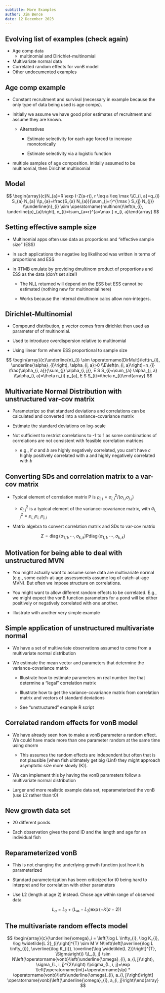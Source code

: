 ```yaml
---
subtitle: More Examples 
author: Jim Bence
date: 12 December 2023
---
```


## Evolving list of examples (check again)

-   Age comp data
    -   multinomial and Dirichlet-multinomial
-   Multivariate normal data
-   Correlated random effects for vonB model
-   Other undocumented examples

## Age comp example

-   Constant recruitment and survival (necessary in example because the only type
    of data being used is age comps).

-   Initially we assume we have good prior estimates of recruitment and assume
    they are known.

    -   Alternatives

        -   Estimate selectivity for each age forced to increase monotonically

        -   Estimate selectivity via a logistic function

-   multiple samples of age composition. Initially assumed to be multinomial,
    then Dirichlet multinomial

## Model

$$
\begin{array}{c}N_{a}=R \exp (-Z(a-r)), r \leq a \leq \max \\C_{i, a}=q_{i} S_{a} N_{a} \\p_{a}=\frac{S_{a} N_{a}}{\sum_{j=r}^{\max } S_{j} N_{j}} \\\underline{n}_{i} \sim \operatorname{multinom}\left(n_{i}, \underline{p}_{a}\right), n_{i}=\sum_{a=r}^{a=\max } n_{i, a}\end{array}
$$

## Setting effective sample size

-   Multinomial apps often use data as proportions and "effective sample size"
    (ESS)

-   In such applications the negative log likelihood was written in terms of
    proportions and ESS

-   In RTMB emulate by providing dmultinom product of proportions and ESS as the
    data (don't set size!)

    -   The NLL returned will depend on the ESS but ESS cannot be estimated
        (nothing new for multinomial here)

    -   Works because the internal dmultinom calcs allow non-integers.

## Dirichlet-Multinomial

-   Compound distribution, p vector comes from dirichlet then used as parameter
    of of multinomial.

-   Used to introduce overdispersion relative to multinomial

-   Using linear form where ESS proportional to sample size

$$
\begin{array}{c}\underline{n}_{i} \sim \operatorname{DirMult}\left(n_{i}, \underline{\alpha}_{i}\right), \alpha_{i, a}>0 \\E\left(n_{i, a}\right)=n_{i} \frac{\alpha_{i, a}}{\sum_{j} \alpha_{i, j}}, E S S_{i}=\sum_{a} \alpha_{j, a} \\\alpha_{i, a}=\theta n_{i} p_{a}, E S S_{i}=\theta n_{i}\end{array}
$$

## Multivariate Normal Distribution with unstructured var-cov matrix

-   Parameterize so that standard deviations and correlations can be calculated
    and converted into a variance-covariance matrix

-   Estimate the standard deviations on log-scale

-   Not sufficient to restrict correlations to -1 to 1 as some combinations of
    correlations are not consistent with feasible correlation matrices

    -   e.g., if *a* and *b* are highly negatively correlated, you can't have *c*
        highly positively correlated with a and highly negatively correlated with
        *b*

## Converting SDs and correlation matrix to a var-cov matrix

-   Typical element of correlation matrix P is
    $\rho_{i,j} = \sigma_{i,j}^{2}/(\sigma_{i,i}\sigma_{j,j})$

    -   $\sigma_{i,j}^2$ is a typical element of the variance-covariance matrix,
        with $\sigma_{i,j}^2=\rho_{i,j}\sigma_{i,i}\sigma_{j,j}$

-   Matrix algebra to convert correlation matrix and SDs to var-cov matrix

$$
\Sigma=\operatorname{diag}\left(\sigma_{1,1}, \cdots, \sigma_{k, k}\right) \mathrm{P} \operatorname{diag}\left(\sigma_{1,1}, \cdots, \sigma_{k, k}\right)
$$

## Motivation for being able to deal with unstructured MVN

-   You might actually want to assume some data are multivariate normal (e.g.,
    some catch-at-age assessments assume log of catch-at-age MVN). But often we
    impose structure on correlations.

-   You might want to allow different random effects to be correlated. E.g., we
    might expect the vonB function parameters for a pond will be either
    positively or negatively correlated with one another.

-   Illustrate with another very simple example

## Simple application of unstructured multivariate normal

-   We have a set of multivariate observations assumed to come from a
    multivariate normal distribution

-   We estimate the mean vector and parameters that determine the
    variance-covariance matrix

    -   Illustrate how to estimate parameters on real number line that determine
        a "legal" correlation matrix

    -   Illustrate how to get the variance-covariance matrix from correlation
        matrix and vectors of standard deviations

    -   See "unstructured" example R script

## Correlated random effects for vonB model

-   We have already seen how to make a vonB parameter a random effect. We could
    have made more than one parameter random at the same time using dnorm

    -   This assumes the random effects are independent but often that is not
        plausible \[when fish ultimately get big (Linf) they might approach
        asymptotic size more slowly (K)\].

-   We can implement this by having the vonB parameters follow a multivariate
    normal distribution

-   Larger and more realistic example data set, reparameterized the vonB (use L2
    rather than t0)

## New growth data set

-   20 different ponds

-   Each observation gives the pond ID and the length and age for an individual
    fish

## Reparameterized vonB

-   This is not changing the underlying growth function just how it is
    parameterized

-   Standard parameterization has been criticized for t0 being hard to interpret
    and for correlation with other parameters

-   Use L2 (length at age 2) instead. Chose age within range of observed data

    $$
    L_a=\widetilde{L}_{2}+\left(L_{\infty}-\widetilde{L}_{2}\right) \exp (-K(a-2))
    $$

## The multivariate random effects model

$$
\begin{array}{c}{\underline{\omega}_i = \left[\log L \infty_{i}, \log K_{i}, \log \widetilde{L 2}_{i}\right]^{T} \sim M V N\left(\left[\overline{\log L \infty_{i}}, \overline{\log K_{i}}, \overline{\log \widetilde{L 2}}\right]^{T}, \Sigma\right)} \\L_{i, j} \sim N\left(\operatorname{vonb}\left(\underline{\omega}_{i}, a_{i, j}\right), \sigma_{L, i, j}^{2}\right) \\\sigma_{L, i, j}=\exp \left[\operatorname{int}+\operatorname{slp} * \operatorname{vonb}\left(\underline{\omega}_{i}, a_{i, j}\right)\right] \operatorname{vonb}\left(\underline{\omega}_{i}, a_{i, j}\right)\end{array}
$$
